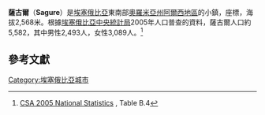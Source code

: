 {{Infobox Settlement
 | official_name = 薩古爾
 | nickname = 
 | motto = 
 |pushpin_map            = 
 |map_caption            = 
 |subdivision_type1      = 國家
 |subdivision_name1      = {{flagcountry|Ethiopia}}
 |subdivision_type2      = 州
 |subdivision_name2      = [[奧羅米亞州|奧羅米亞州]]
 |latd=07 |latm=45 |lats= |latNS=N 
 |longd=39 |longm=09 |longs= |longEW=E 
 | subdivision_type3 = 地區 
 | subdivision_name3 = [[阿爾西地區|阿爾西地區]] 
 | established_title =
 | established_date =
 | established_title2 = 
 | established_date2 =
 | government_type =
 | leader_title =
 | leader_name =
 | area_magnitude =
 | area_total_sq_mi =
 | area_total_km2 = 
 | area_land_sq_mi = 
 | area_land_km2 = 
 | area_water_sq_mi = 
 | area_water_km2 = 
 | area_urban_sq_mi = 
 | area_urban_km2 = 
 | area_metro_km2 = 
 | area_metro_sq_mi = 
 | population_as_of=2005
 | population_footnotes =<ref>{{cite web
                         | url  = http://www.csa.gov.et/text_files/2005_national_statistics.htm
                         | title  = CSA 2005 National Statistics
                         | accessdate  = 2008-06-11
                         | archive-date  = 2018-12-25
                         | archive-url  = https://web.archive.org/web/20181225174752/http://www.csa.gov.et/text_files/2005_national_statistics.htm%0A
                         | dead-url  = no
                         }}</ref>
 | population_total = 9960
 | population_urban = 
 | population_male = 
 | population_density_sq_mi =
 | population_density_km2 =
 | timezone = [[東非時間|東非時間]]
 | utc_offset =+3 
 | timezone_EAT =
 | utc_offset_DST = 
 | elevation_footnotes=
 | elevation_ft = 8425
 | elevation_m = 2568
 | website =
 | footnotes =
}}

'''薩古爾'''（'''Sagure'''）是[[埃塞俄比亞|埃塞俄比亞]]東南部[[奧羅米亞州|奧羅米亞州]][[阿爾西地區|阿爾西地區]]的小鎮，座標{{Coord|7|45|N|39|9|E}}，海拔2,568米。根據[[埃塞俄比亞中央統計局|埃塞俄比亞中央統計局]]2005年人口普查的資料，薩古爾人口約5,582，其中男性2,493人，女性3,089人。<ref>[http://www.csa.gov.et/text_files/2005_national_statistics.htm CSA 2005 National Statistics] {{Wayback|url=http://www.csa.gov.et/text_files/2005_national_statistics.htm |date=20181225174752 }}, Table B.4</ref>

==參考文獻==
{{reflist}}

[[Category:埃塞俄比亞城市|Category:埃塞俄比亞城市]]

{{Ethiopia-geo-stub}}